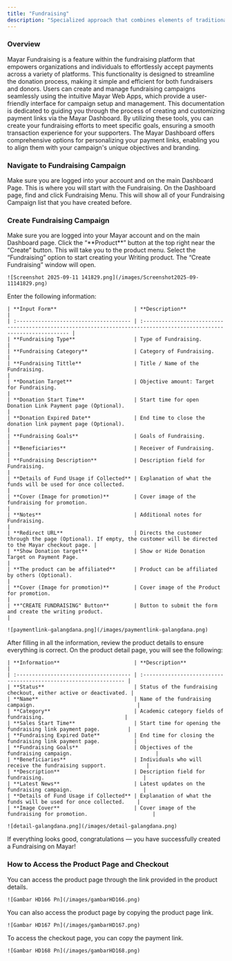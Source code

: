 ```yaml
---
title: "Fundraising"
description: "Specialized approach that combines elements of traditional product sales with fundraising efforts. Try it now!"
---
```


### Overview

Mayar Fundraising is a feature within the fundraising platform that empowers organizations and individuals to effortlessly accept payments across a variety of platforms. This functionality is designed to streamline the donation process, making it simple and efficient for both fundraisers and donors. Users can create and manage fundraising campaigns seamlessly using the intuitive Mayar Web Apps, which provide a user-friendly interface for campaign setup and management. This documentation is dedicated to guiding you through the process of creating and customizing payment links via the Mayar Dashboard. By utilizing these tools, you can create your fundraising efforts to meet specific goals, ensuring a smooth transaction experience for your supporters. The Mayar Dashboard offers comprehensive options for personalizing your payment links, enabling you to align them with your campaign's unique objectives and branding.

### Navigate to Fundraising Campaign

<Steps>
  <Step title="Log in to your Mayar Dashboard">
    Make sure you are logged into your account and on the main Dashboard Page. This is where you will start with the Fundraising.
  </Step>
  <Step title="From the Sidebar menu, click on Fundraising">
    On the Dashboard page, find and click Fundraising Menu. This will show all of your Fundraising Campaign list that you have created before.
  </Step>
</Steps>

### Create Fundraising Campaign

<Steps>
  <Step title="Go to Dashboard">
    Make sure you are logged into your Mayar account and on the main Dashboard page.
  </Step>
  <Step title="Access the Product Menu">
    Click the “**Product**” button at the top right near the “Create” button. This will take you to the product menu.
  </Step>
  <Step title="Choose Product Type">
    Select the “Fundraising” option to start creating your Writing product. The “Create Fundraising” window will open.

    ![Screenshot 2025-09-11 141829.png](/images/Screenshot2025-09-11141829.png)
  </Step>
  <Step title="Fill in Product Details">
    Enter the following information:

    | **Input Form**                         | **Description**                                                                                                       |
    | :------------------------------------- | :-------------------------------------------------------------------------------------------------------------------- |
    | **Fundraising Type**                   | Type of Fundraising.                                                                                                  |
    | **Fundraising Category**               | Category of Fundraising.                                                                                              |
    | **Fundraising Tittle**                 | Title / Name of the Fundraising.                                                                                      |
    | **Donation Target**                    | Objective amount: Target for Fundraising.                                                                             |
    | **Donation Start Time**                | Start time for open Donation Link Payment page (Optional).                                                            |
    | **Donation Expired Date**              | End time to close the donation link payment page (Optional).                                                          |
    | **Fundraising Goals**                  | Goals of Fundraising.                                                                                                 |
    | **Beneficiaries**                      | Receiver of Fundraising.                                                                                              |
    | **Fundraising Description**            | Description field for Fundraising.                                                                                    |
    | **Details of Fund Usage if Collected** | Explanation of what the funds will be used for once collected.                                                        |
    | **Cover (Image for promotion)**        | Cover image of the fundraising for promotion.                                                                         |
    | **Notes**                              | Additional notes for Fundraising.                                                                                     |
    | **Redirect URL**                       | Directs the customer through the page (Optional). If empty, the customer will be directed to the Mayar checkout page. |
    | **Show Donation target**               | Show or Hide Donation Target on Payment Page.                                                                         |
    | **The product can be affiliated**      | Product can be affiliated by others (Optional).                                                                       |
    | **Cover (Image for promotion)**        | Cover image of the Product for promotion.                                                                             |
    | **"CREATE FUNDRAISING" Button**        | Button to submit the form and create the writing product.                                                             |

    ![paymentlink-galangdana.png](/images/paymentlink-galangdana.png)
  </Step>
  <Step title="Review and Finish">
    After filling in all the information, review the product details to ensure everything is correct. On the product detail page, you will see the following:

    | **Information**                        | **Description**                                                   |
    | :------------------------------------- | :---------------------------------------------------------------- |
    | **Status**                             | Status of the fundraising checkout, either active or deactivated. |
    | **Name**                               | Name of the fundraising campaign.                                 |
    | **Category**                           | Academic category fields of fundraising.                          |
    | **Sales Start Time**                   | Start time for opening the fundraising link payment page.         |
    | **Fundraising Expired Date**           | End time for closing the fundraising link payment page.           |
    | **Fundraising Goals**                  | Objectives of the fundraising campaign.                           |
    | **Beneficiaries**                      | Individuals who will receive the fundraising support.             |
    | **Description**                        | Description field for fundraising.                                |
    | **Latest News**                        | Latest updates on the fundraising campaign.                       |
    | **Details of Fund Usage if Collected** | Explanation of what the funds will be used for once collected.    |
    | **Image Cover**                        | Cover image of the fundraising for promotion.                     |

    ![detail-galangdana.png](/images/detail-galangdana.png)
  </Step>
</Steps>

If everything looks good, congratulations — you have successfully created a Fundraising on Mayar!

### How to Access the Product Page and Checkout

<Steps>
  <Step title="Access Product Page">
    You can access the product page through the link provided in the product details.

    ![Gambar HD166 Pn](/images/gambarHD166.png)
  </Step>
  <Step title="Copy Product Page Link">
    You can also access the product page by copying the product page link.

    ![Gambar HD167 Pn](/images/gambarHD167.png)
  </Step>
  <Step title="Access Checkout Page">
    To access the checkout page, you can copy the payment link.

    ![Gambar HD168 Pn](/images/gambarHD168.png)
  </Step>
</Steps>